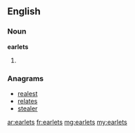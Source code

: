 ==English==

===Noun===
'''earlets'''

# {{obsolete}} {{plural of|[[earlet]]}}

===Anagrams===
* [[realest#English|realest]]
* [[relates#English|relates]]
* [[stealer#English|stealer]]

[[ar:earlets]]
[[fr:earlets]]
[[mg:earlets]]
[[my:earlets]]